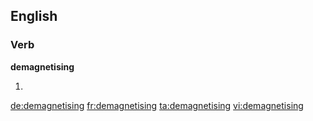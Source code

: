 
==English==

===Verb===
'''demagnetising'''

# {{present participle of|demagnetise}}

[[de:demagnetising]]
[[fr:demagnetising]]
[[ta:demagnetising]]
[[vi:demagnetising]]